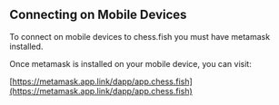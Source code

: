 ## Connecting on Mobile Devices

To connect on mobile devices to chess.fish you must have metamask installed.

Once metamask is installed on your mobile device, you can visit:

[https://metamask.app.link/dapp/app.chess.fish](https://metamask.app.link/dapp/app.chess.fish)

